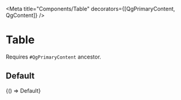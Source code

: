 


<Meta title="Components/Table" decorators={[QgPrimaryContent, QgContent]} />

# Table
Requires `#QgPrimaryContent` ancestor.

## Default

<Canvas withSource="open">
  <Story
    name="Default"
    parameters={{
      docs: {
        source: {
          code: Default,
        },
      },
    }}
  >
    {() => Default}
  </Story>
</Canvas>
